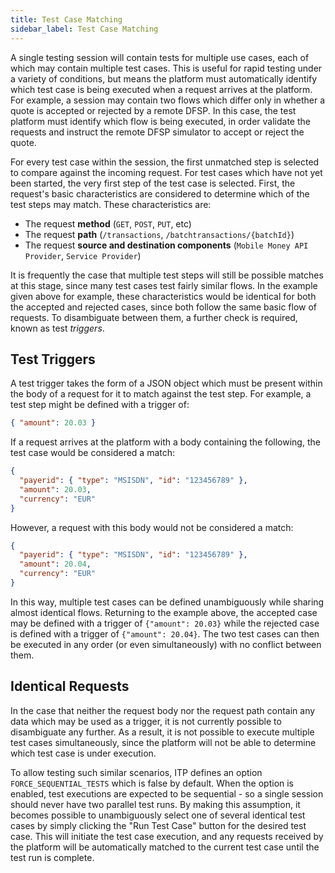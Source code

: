```yaml
---
title: Test Case Matching
sidebar_label: Test Case Matching
---
```


A single testing session will contain tests for multiple use cases, each of
which may contain multiple test cases. This is useful for rapid testing under a
variety of conditions, but means the platform must automatically identify which
test case is being executed when a request arrives at the platform. For example,
a session may contain two flows which differ only in whether a quote is accepted
or rejected by a remote DFSP. In this case, the test platform must identify
which flow is being executed, in order validate the requests and instruct the
remote DFSP simulator to accept or reject the quote.

For every test case within the session, the first unmatched step is selected to
compare against the incoming request. For test cases which have not yet been
started, the very first step of the test case is selected. First, the request's
basic characteristics are considered to determine which of the test steps may
match. These characteristics are:

- The request **method** (`GET`, `POST`, `PUT`, etc)
- The request **path** (`/transactions`, `/batchtransactions/{batchId}`)
- The request **source and destination components** (`Mobile Money API Provider`,
  `Service Provider`)

It is frequently the case that multiple test steps will still be possible
matches at this stage, since many test cases test fairly similar flows. In the
example given above for example, these characteristics would be identical for
both the accepted and rejected cases, since both follow the same basic flow of
requests. To disambiguate between them, a further check is required, known as
test _triggers_.

## Test Triggers

A test trigger takes the form of a JSON object which must be present within the
body of a request for it to match against the test step. For example, a test
step might be defined with a trigger of:

```json
{ "amount": 20.03 }
```

If a request arrives at the platform with a body containing the following, the
test case would be considered a match:

```json
{
  "payerid": { "type": "MSISDN", "id": "123456789" },
  "amount": 20.03,
  "currency": "EUR"
}
```

However, a request with this body would not be considered a match:

```json
{
  "payerid": { "type": "MSISDN", "id": "123456789" },
  "amount": 20.04,
  "currency": "EUR"
}
```

In this way, multiple test cases can be defined unambiguously while sharing
almost identical flows. Returning to the example above, the accepted case may be
defined with a trigger of `{"amount": 20.03}` while the rejected case is defined
with a trigger of `{"amount": 20.04}`. The two test cases can then be executed
in any order (or even simultaneously) with no conflict between them.

## Identical Requests

In the case that neither the request body nor the request path contain any data
which may be used as a trigger, it is not currently possible to disambiguate any
further. As a result, it is not possible to execute multiple test cases
simultaneously, since the platform will not be able to determine which test case
is under execution.

To allow testing such similar scenarios, ITP defines an option
`FORCE_SEQUENTIAL_TESTS` which is false by default. When the option is enabled,
test executions are expected to be sequential - so a single session should never
have two parallel test runs. By making this assumption, it becomes possible to
unambiguously select one of several identical test cases by simply clicking the
"Run Test Case" button for the desired test case. This will initiate the test
case execution, and any requests received by the platform will be automatically
matched to the current test case until the test run is complete.

